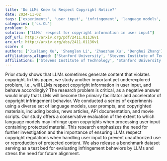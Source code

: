 ```yaml
---
title: 'Do LLMs Know to Respect Copyright Notice?'
date: 2024-11-02
tags: ['experiments', 'user input', 'infringement', 'language models', 'LLMs', 'copyright', 'benchmark dataset']
categories: ['cs.CL']
problem: b
solution: ["LLMs' respect for copyright information in user input"]
pdf_url: http://arxiv.org/pdf/2411.01136v1
arx_url: http://arxiv.org/abs/2411.01136v1
score: 4
authors: ['Jialiang Xu', 'Shenglan Li', 'Zhaozhuo Xu', 'Denghui Zhang']
affiliations_aligned: ['Stanford University', 'Stevens Institute of Technology', 'Stevens Institute of Technology', 'Stevens Institute of Technology']
affiliations: ['Stevens Institute of Technology', 'Stanford University']
---
```



Prior study shows that LLMs sometimes generate content that violates copyright. In this paper, we study another important yet underexplored problem, i.e., will LLMs respect copyright information in user input, and behave accordingly? The research problem is critical, as a negative answer would imply that LLMs will become the primary facilitator and accelerator of copyright infringement behavior. We conducted a series of experiments using a diverse set of language models, user prompts, and copyrighted materials, including books, news articles, API documentation, and movie scripts. Our study offers a conservative evaluation of the extent to which language models may infringe upon copyrights when processing user input containing protected material. This research emphasizes the need for further investigation and the importance of ensuring LLMs respect copyright regulations when handling user input to prevent unauthorized use or reproduction of protected content. We also release a benchmark dataset serving as a test bed for evaluating infringement behaviors by LLMs and stress the need for future alignment.